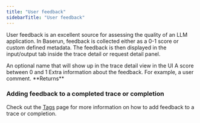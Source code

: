 ```yaml
---
title: "User feedback"
sidebarTitle: "User feedback"
---
```


User feedback is an excellent source for assessing the quality of an LLM application. In Baserun, feedback is collected either as a 0-1 score or custom defined metadata. The feedback is then displayed in the input/output tab inside the trace detail or request detail panel.

<Accordion title="client.feedback(name: str, score: float, metadata: Optional[Dict] = None): Tag">
    <ParamField path="name" type="string">An optional name that will show up in the trace detail view in the UI</ParamField>
    <ParamField path="score" type="float" required >A score between 0 and 1</ParamField>
    <ParamField path="metadata" type="object">
      Extra information about the feedback. For example, a user comment.
    </ParamField>
    **Returns**
    <ResponseField type="Tag" name="tag" />
</Accordion>


### Adding feedback to a completed trace or completion

Check out the [Tags](/SDK_2.0/python/tags) page for more information on how to add feedback to a trace or completion.
